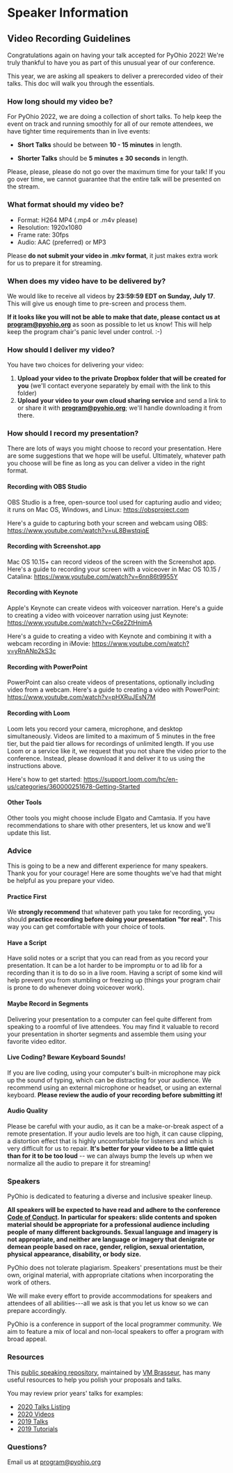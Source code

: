 <Seo title="PyOhio Speaker Information" />

# Speaker Information

## Video Recording Guidelines

Congratulations again on having your talk accepted for PyOhio 2022!
We're truly thankful to have you as part of this unusual year of our
conference.

This year, we are asking all speakers to deliver a prerecorded video of
their talks. This doc will walk you through the essentials.

### How long should my video be?

For PyOhio 2022, we are doing a collection of short talks. To help keep
the event on track and running smoothly for all of our remote attendees,
we have tighter time requirements than in live events:

- **Short Talks** should be between **10 - 15 minutes** in length.

- **Shorter Talks** should be **5 minutes ± 30 seconds** in length.

Please, please, please do not go over the maximum time for your talk! If
you go over time, we cannot guarantee that the entire talk will be
presented on the stream.

### What format should my video be?

- Format: H264 MP4 (.mp4 or .m4v please)
- Resolution: 1920x1080
- Frame rate: 30fps
- Audio: AAC (preferred) or MP3

Please **do not submit your video in .mkv format**,
it just makes extra work for us to prepare it for streaming.

### When does my video have to be delivered by?

We would like to receive all videos by **23:59:59 EDT on Sunday, July
17**. This will give us enough time to pre-screen and process them.

**If it looks like you will not be able to make that date, please
contact us at <program@pyohio.org>** as soon as possible to let us know!
This will help keep the program chair's panic level under control. :-)

### How should I deliver my video?

You have two choices for delivering your video:

1.  **Upload your video to the private Dropbox folder that will be
    created for you** (we'll contact everyone separately by email with
    the link to this folder)
2.  **Upload your video to your own cloud sharing service** and send a
    link to or share it with **<program@pyohio.org>**; we'll handle
    downloading it from there.

### How should I record my presentation?

There are lots of ways you might choose to record your presentation.
Here are some suggestions that we hope will be useful. Ultimately,
whatever path you choose will be fine as long as you can deliver a video
in the right format.

#### Recording with OBS Studio

OBS Studio is a free, open-source tool used for capturing audio and
video; it runs on Mac OS, Windows, and Linux: <https://obsproject.com>

Here's a guide to capturing both your screen and webcam using OBS:
<https://www.youtube.com/watch?v=uL8BwstqiqE>

#### Recording with Screenshot.app

Mac OS 10.15+ can record videos of the screen with the Screenshot app.
Here's a guide to recording your screen with a voiceover in Mac OS 10.15
/ Catalina: <https://www.youtube.com/watch?v=6nn86t9955Y>

#### Recording with Keynote

Apple's Keynote can create videos with voiceover narration. Here's a
guide to creating a video with voiceover narration using just Keynote:
<https://www.youtube.com/watch?v=C6e2ZtHnimA>

Here's a guide to creating a video with Keynote and combining it with a
webcam recording in iMovie:
<https://www.youtube.com/watch?v=yRnANp2kS3c>

#### Recording with PowerPoint

PowerPoint can also create videos of presentations, optionally including
video from a webcam. Here's a guide to creating a video with PowerPoint:
<https://www.youtube.com/watch?v=pHXRuJEsN7M>

#### Recording with Loom

Loom lets you record your camera, microphone, and desktop simultaneously.
Videos are limited to a maximum of 5 minutes in the free tier,
but the paid tier allows for recordings of unlimited length.
If you use Loom or a service like it,
we request that you not share the video prior to the conference.
Instead, please download it and deliver it to us using the instructions above.

Here's how to get started:
<https://support.loom.com/hc/en-us/categories/360000251678-Getting-Started>

#### Other Tools

Other tools you might choose include Elgato and Camtasia. If you have
recommendations to share with other presenters, let us know and we'll
update this list.

### Advice

This is going to be a new and different experience for many speakers.
Thank you for your courage! Here are some thoughts we've had that might
be helpful as you prepare your video.

#### Practice First

We **strongly recommend** that whatever path you take for recording, you
should **practice recording before doing your presentation "for real"**.
This way you can get comfortable with your choice of tools.

#### Have a Script

Have solid notes or a script that you can read from as you record your
presentation. It can be a lot harder to be impromptu or to ad lib for a
recording than it is to do so in a live room. Having a script of some
kind will help prevent you from stumbling or freezing up (things your
program chair is prone to do whenever doing voiceover work).

#### Maybe Record in Segments

Delivering your presentation to a computer can feel quite different from
speaking to a roomful of live attendees. You may find it valuable to
record your presentation in shorter segments and assemble them using
your favorite video editor.

#### Live Coding? Beware Keyboard Sounds!

If you are live coding, using your computer's built-in microphone may
pick up the sound of typing, which can be distracting for your audience.
We recommend using an external microphone or headset, or using an
external keyboard. **Please review the audio of your recording before
submitting it!**

#### Audio Quality

Please be careful with your audio, as it can be a make-or-break aspect
of a remote presentation. If your audio levels are too high, it can
cause clipping, a distortion effect that is highly uncomfortable for
listeners and which is very difficult for us to repair. **It's better for
your video to be a little quiet than for it to be too loud** -- we can
always bump the levels up when we normalize all the audio to prepare
it for streaming!

### Speakers

PyOhio is dedicated to featuring a diverse and inclusive speaker lineup.

**All speakers will be expected to have read and adhere to the
conference [Code of Conduct](/conduct). In particular for
speakers: slide contents and spoken material should be appropriate for a
professional audience including people of many different backgrounds.
Sexual language and imagery is not appropriate, and neither are language
or imagery that denigrate or demean people based on race, gender,
religion, sexual orientation, physical appearance, disability, or body
size.**

PyOhio does not tolerate plagiarism. Speakers' presentations must be
their own, original material, with appropriate citations when incorporating
the work of others.

We will make every effort to provide accommodations for speakers and
attendees of all abilities---all we ask is that you let us know so we
can prepare accordingly.

PyOhio is a conference in support of the local programmer community. We
aim to feature a mix of local and non-local speakers to offer a program
with broad appeal.

### Resources

This [public speaking
repository](https://github.com/vmbrasseur/Public_Speaking), maintained
by [VM Brasseur](https://twitter.com/vmbrasseur), has many useful
resources to help you polish your proposals and talks.

You may review prior years' talks for examples:

- [2020 Talks Listing](https://www.pyohio.org/2020/events/talks/)
- [2020
  Videos](https://www.youtube.com/playlist?list=PL2k6bbM_wgjtGSzPXzUzP3AfVO-o4imbB)
- [2019 Talks](https://www.pyohio.org/2019/events/talks/)
- [2019 Tutorials](https://www.pyohio.org/2019/events/tutorials/)

### Questions?

Email us at <program@pyohio.org>
